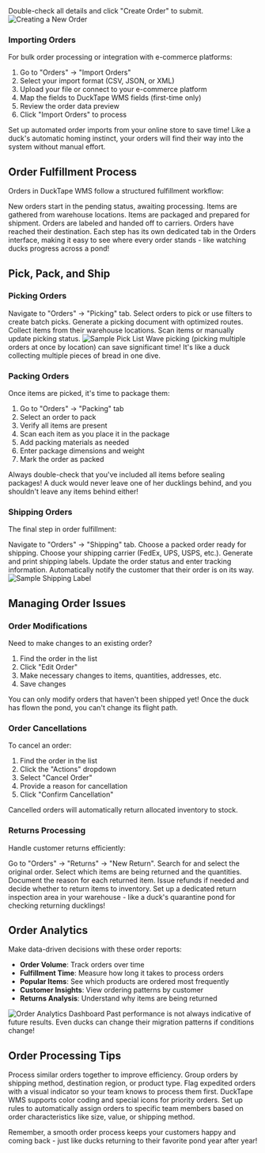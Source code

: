  <Step title="Review and Submit">
    Double-check all details and click "Create Order" to submit.
  </Step>
</Steps>

<Frame>
  <img src="/images/create-order.png" alt="Creating a New Order" />
</Frame>

### Importing Orders

For bulk order processing or integration with e-commerce platforms:

1. Go to "Orders" → "Import Orders"
2. Select your import format (CSV, JSON, or XML)
3. Upload your file or connect to your e-commerce platform
4. Map the fields to DuckTape WMS fields (first-time only)
5. Review the order data preview
6. Click "Import Orders" to process

<Tip>
  Set up automated order imports from your online store to save time! Like a duck's automatic homing instinct, your orders will find their way into the system without manual effort.
</Tip>

## Order Fulfillment Process

Orders in DuckTape WMS follow a structured fulfillment workflow:

<Steps>
  <Step title="Pending">
    New orders start in the pending status, awaiting processing.
  </Step>
  <Step title="Picking">
    Items are gathered from warehouse locations.
  </Step>
  <Step title="Packing">
    Items are packaged and prepared for shipment.
  </Step>
  <Step title="Shipping">
    Orders are labeled and handed off to carriers.
  </Step>
  <Step title="Delivered">
    Orders have reached their destination.
  </Step>
</Steps>

<Note>
  Each step has its own dedicated tab in the Orders interface, making it easy to see where every order stands - like watching ducks progress across a pond!
</Note>

## Pick, Pack, and Ship

### Picking Orders

<Steps>
  <Step title="Go to Picking">
    Navigate to "Orders" → "Picking" tab.
  </Step>
  <Step title="Create Pick List">
    Select orders to pick or use filters to create batch picks.
  </Step>
  <Step title="Print Pick List">
    Generate a picking document with optimized routes.
  </Step>
  <Step title="Gather Items">
    Collect items from their warehouse locations.
  </Step>
  <Step title="Mark as Picked">
    Scan items or manually update picking status.
  </Step>
</Steps>

<Frame>
  <img src="/images/pick-list.png" alt="Sample Pick List" />
</Frame>

<Tip>
  Wave picking (picking multiple orders at once by location) can save significant time! It's like a duck collecting multiple pieces of bread in one dive.
</Tip>

### Packing Orders

Once items are picked, it's time to package them:

1. Go to "Orders" → "Packing" tab
2. Select an order to pack
3. Verify all items are present
4. Scan each item as you place it in the package
5. Add packing materials as needed
6. Enter package dimensions and weight
7. Mark the order as packed

<Warning>
  Always double-check that you've included all items before sealing packages! A duck would never leave one of her ducklings behind, and you shouldn't leave any items behind either!
</Warning>

### Shipping Orders

The final step in order fulfillment:

<Steps>
  <Step title="Go to Shipping">
    Navigate to "Orders" → "Shipping" tab.
  </Step>
  <Step title="Select Order">
    Choose a packed order ready for shipping.
  </Step>
  <Step title="Select Carrier">
    Choose your shipping carrier (FedEx, UPS, USPS, etc.).
  </Step>
  <Step title="Create Label">
    Generate and print shipping labels.
  </Step>
  <Step title="Mark as Shipped">
    Update the order status and enter tracking information.
  </Step>
  <Step title="Send Notification">
    Automatically notify the customer that their order is on its way.
  </Step>
</Steps>

<Frame>
  <img src="/images/shipping-label.png" alt="Sample Shipping Label" />
</Frame>

## Managing Order Issues

### Order Modifications

Need to make changes to an existing order?

1. Find the order in the list
2. Click "Edit Order"
3. Make necessary changes to items, quantities, addresses, etc.
4. Save changes

<Note>
  You can only modify orders that haven't been shipped yet! Once the duck has flown the pond, you can't change its flight path.
</Note>

### Order Cancellations

To cancel an order:

1. Find the order in the list
2. Click the "Actions" dropdown
3. Select "Cancel Order"
4. Provide a reason for cancellation
5. Click "Confirm Cancellation"

Cancelled orders will automatically return allocated inventory to stock.

### Returns Processing

Handle customer returns efficiently:

<Steps>
  <Step title="Create Return">
    Go to "Orders" → "Returns" → "New Return".
  </Step>
  <Step title="Select Original Order">
    Search for and select the original order.
  </Step>
  <Step title="Specify Return Items">
    Select which items are being returned and the quantities.
  </Step>
  <Step title="Indicate Reason">
    Document the reason for each returned item.
  </Step>
  <Step title="Process Return">
    Issue refunds if needed and decide whether to return items to inventory.
  </Step>
</Steps>

<Tip>
  Set up a dedicated return inspection area in your warehouse - like a duck's quarantine pond for checking returning ducklings!
</Tip>

## Order Analytics

Make data-driven decisions with these order reports:

- **Order Volume**: Track orders over time
- **Fulfillment Time**: Measure how long it takes to process orders
- **Popular Items**: See which products are ordered most frequently
- **Customer Insights**: View ordering patterns by customer
- **Returns Analysis**: Understand why items are being returned

<Frame>
  <img src="/images/order-analytics.png" alt="Order Analytics Dashboard" />
</Frame>

<Warning>
  Past performance is not always indicative of future results. Even ducks can change their migration patterns if conditions change!
</Warning>

## Order Processing Tips

<AccordionGroup>
  <Accordion title="Batch Processing">
    Process similar orders together to improve efficiency. Group orders by shipping method, destination region, or product type.
  </Accordion>
  <Accordion title="Priority Handling">
    Flag expedited orders with a visual indicator so your team knows to process them first. DuckTape WMS supports color coding and special icons for priority orders.
  </Accordion>
  <Accordion title="Automated Rules">
    Set up rules to automatically assign orders to specific team members based on order characteristics like size, value, or shipping method.
  </Accordion>
</AccordionGroup>

Remember, a smooth order process keeps your customers happy and coming back - just like ducks returning to their favorite pond year after year!